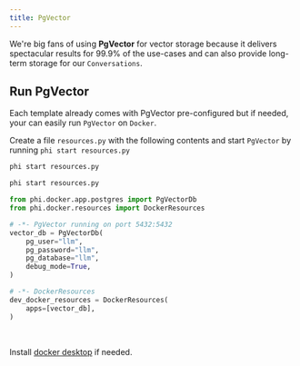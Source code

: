 ```yaml
---
title: PgVector
---
```


We're big fans of using **PgVector** for vector storage because it delivers spectacular results for 99.9% of the use-cases and can also provide long-term storage for our `Conversations`.

## Run PgVector

Each template already comes with PgVector pre-configured but if needed, your can easily run `PgVector` on `Docker`.

Create a file `resources.py` with the following contents and start `PgVector` by running `phi start resources.py`

<CodeGroup>

```bash Mac
phi start resources.py
```

```bash Windows
phi start resources.py
```

</CodeGroup>

```python resources.py
from phi.docker.app.postgres import PgVectorDb
from phi.docker.resources import DockerResources

# -*- PgVector running on port 5432:5432
vector_db = PgVectorDb(
    pg_user="llm",
    pg_password="llm",
    pg_database="llm",
    debug_mode=True,
)

# -*- DockerResources
dev_docker_resources = DockerResources(
    apps=[vector_db],
)
```

<br />

<Note>

Install [docker desktop](https://docs.docker.com/desktop/install/mac-install/) if needed.

</Note>
